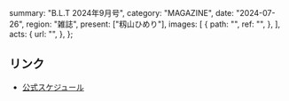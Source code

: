   summary: "B.L.T 2024年9月号",
  category: "MAGAZINE",
  date: "2024-07-26",
  region: "雑誌",
  present: ["籾山ひめり"],
  images: [
    {
      path: "",
      ref: "",
    },
  ],
  acts: {
    url: "",
  },
};

## リンク

- [公式スケジュール](https://takanenonadeshiko.jp/?p=2222)
